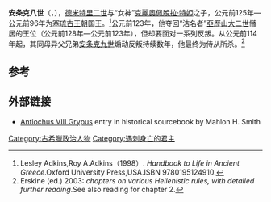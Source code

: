 {{Infobox Monarch
| name           = 安条克八世
| title          = [[塞琉古王朝|塞琉古王朝]]国王
| image          = AntiochusVIII.jpg
| image_size     = 300px
| caption        = 安条克八世像
| reign          = 前125年—前96年在位
| date of birth  = 
| place of birth = 
| date of death  =前96年
| place of death = 
| predecessor    = [[塞琉古五世|塞琉古五世]]
| successor      = [[安條克九世|安條克九世]]
}}
'''安条克八世'''（{{lang-en|Antiochus VIII Grypus}}，{{bd|？||前96年|}}），[[德米特里二世_(塞琉古帝國)|德米特里二世]]与“女神”[[克麗奧佩脫拉·特婭|克麗奧佩脫拉·特婭]]之子，公元前125年—公元前96年为[[塞琉古王朝|塞琉古王朝]]国王。<ref>Lesley Adkins,Roy A.Adkins（1998）. ''Handbook to Life in Ancient Greece''.Oxford University Press,USA.ISBN 9780195124910.</ref>公元前123年，他夺回“沽名者”[[亞歷山大二世_(塞琉古帝國)|亞歷山大二世]]僭居的王位（公元前128年—公元前123年），但却要面对一系列反叛。从公元前114年起，其同母异父兄弟[[安条克九世|安条克九世]]煽动反叛持续数年，他最终为侍从所杀。<ref>Erskine (ed.) 2003: ''chapters on various Hellenistic rules, with detailed further reading''.See also reading for chapter 2.</ref>

== 参考 ==
{{reflist}}

==外部链接==
*[http://virtualreligion.net/iho/antiochus_8.html Antiochus VIII Grypus] {{Wayback|url=http://virtualreligion.net/iho/antiochus_8.html |date=20200711091004 }} entry in historical sourcebook by Mahlon H. Smith

{{s-start}}
{{s-hou|[[塞琉古帝國|塞琉古王朝]]||?||前96年}}
{{s-bef|before=[[塞琉古五世|塞琉古五世]]}}
{{s-ttl|title=[[塞琉古帝國|塞琉古帝國國王]]|years=前125年–前96年<br>與[[克麗奧佩脫拉·特亞|克麗奧佩脫拉·特亞]]共治}}
{{s-aft|after=[[安條克九世|安條克九世]]}}
{{end}}

{{希臘化時代統治者}}
{{Authority control}}

[[Category:古希臘政治人物|Category:古希臘政治人物]]
[[Category:遇刺身亡的君主|Category:遇刺身亡的君主]]